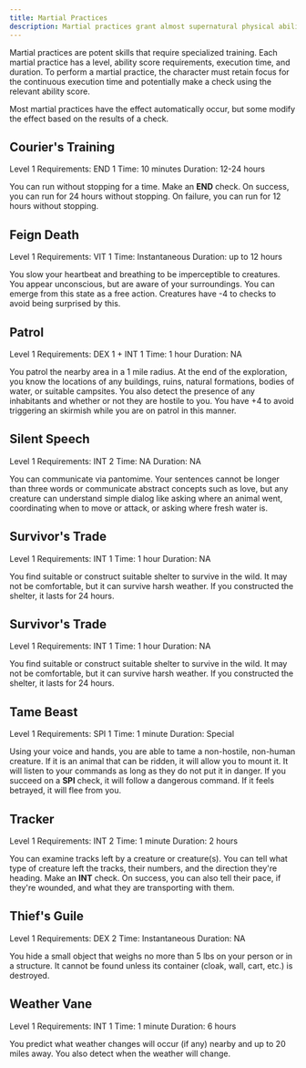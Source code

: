 ```yaml
---
title: Martial Practices
description: Martial practices grant almost supernatural physical abilities to paladins.
---
```



Martial practices are potent skills that require specialized training. Each martial practice has a level, ability score requirements, execution time, and duration. To perform a martial practice, the character must retain focus for the continuous execution time and potentially make a check using the relevant ability score.

Most martial practices have the effect automatically occur, but some modify the effect based on the results of a check.

## Courier's Training

<Tags>
  <Tag>Level 1</Tag>
  <Tag>Requirements: END 1</Tag>
  <Tag type="secondary">Time: 10 minutes</Tag>
  <Tag type="secondary">Duration: 12-24 hours</Tag>
</Tags>

You can run without stopping for a time. Make an **END** check. On success, you can run for 24 hours without stopping. On failure, you can run for 12 hours without stopping.

## Feign Death

<Tags>
  <Tag>Level 1</Tag>
  <Tag>Requirements: VIT 1</Tag>
  <Tag type="secondary">Time: Instantaneous</Tag>
  <Tag type="secondary">Duration: up to 12 hours</Tag>
</Tags>

You slow your heartbeat and breathing to be imperceptible to creatures. You appear unconscious, but are aware of your surroundings. You can emerge from this state as a free action. Creatures have -4 to checks to avoid being surprised by this.

## Patrol

<Tags>
  <Tag>Level 1</Tag>
  <Tag>Requirements: DEX 1 + INT 1</Tag>
  <Tag type="secondary">Time: 1 hour</Tag>
  <Tag type="secondary">Duration: NA</Tag>
</Tags>

You patrol the nearby area in a 1 mile radius. At the end of the exploration, you know the locations of any buildings, ruins, natural formations, bodies of water, or suitable campsites. You also detect the presence of any inhabitants and whether or not they are hostile to you. You have +4 to avoid triggering an skirmish while you are on patrol in this manner.

## Silent Speech

<Tags>
  <Tag>Level 1</Tag>
  <Tag>Requirements: INT 2</Tag>
  <Tag type="secondary">Time: NA</Tag>
  <Tag type="secondary">Duration: NA</Tag>
</Tags>

You can communicate via pantomime. Your sentences cannot be longer than three words or communicate abstract concepts such as love, but any creature can understand simple dialog like asking where an animal went, coordinating when to move or attack, or asking where fresh water is.

## Survivor's Trade

<Tags>
  <Tag>Level 1</Tag>
  <Tag>Requirements: INT 1</Tag>
  <Tag type="secondary">Time: 1 hour</Tag>
  <Tag type="secondary">Duration: NA</Tag>
</Tags>

You find suitable or construct suitable shelter to survive in the wild. It may not be comfortable, but it can survive harsh weather. If you constructed the shelter, it lasts for 24 hours.

## Survivor's Trade

<Tags>
  <Tag>Level 1</Tag>
  <Tag>Requirements: INT 1</Tag>
  <Tag type="secondary">Time: 1 hour</Tag>
  <Tag type="secondary">Duration: NA</Tag>
</Tags>

You find suitable or construct suitable shelter to survive in the wild. It may not be comfortable, but it can survive harsh weather. If you constructed the shelter, it lasts for 24 hours.

## Tame Beast

<Tags>
  <Tag>Level 1</Tag>
  <Tag>Requirements: SPI 1</Tag>
  <Tag type="secondary">Time: 1 minute</Tag>
  <Tag type="secondary">Duration: Special</Tag>
</Tags>

Using your voice and hands, you are able to tame a non-hostile, non-human creature. If it is an animal that can be ridden, it will allow you to mount it. It will listen to your commands as long as they do not put it in danger. If you succeed on a **SPI** check, it will follow a dangerous command. If it feels betrayed, it will flee from you.

## Tracker

<Tags>
  <Tag>Level 1</Tag>
  <Tag>Requirements: INT 2</Tag>
  <Tag type="secondary">Time: 1 minute</Tag>
  <Tag type="secondary">Duration: 2 hours</Tag>
</Tags>

You can examine tracks left by a creature or creature(s). You can tell what type of creature left the tracks, their numbers, and the direction they're heading. Make an **INT** check. On success, you can also tell their pace, if they're wounded, and what they are transporting with them.

## Thief's Guile

<Tags>
  <Tag>Level 1</Tag>
  <Tag>Requirements: DEX 2</Tag>
  <Tag type="secondary">Time: Instantaneous</Tag>
  <Tag type="secondary">Duration: NA</Tag>
</Tags>

You hide a small object that weighs no more than 5 lbs on your person or in a structure. It cannot be found unless its container (cloak, wall, cart, etc.) is destroyed.

## Weather Vane

<Tags>
  <Tag>Level 1</Tag>
  <Tag>Requirements: INT 1</Tag>
  <Tag type="secondary">Time: 1 minute</Tag>
  <Tag type="secondary">Duration: 6 hours</Tag>
</Tags>

You predict what weather changes will occur (if any) nearby and up to 20 miles away. You also detect when the weather will change.